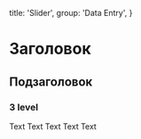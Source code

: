 
  title: 'Slider',
  group: 'Data Entry',
}

# Заголовок
## Подзаголовок
### 3 level
Text Text Text Text Text


